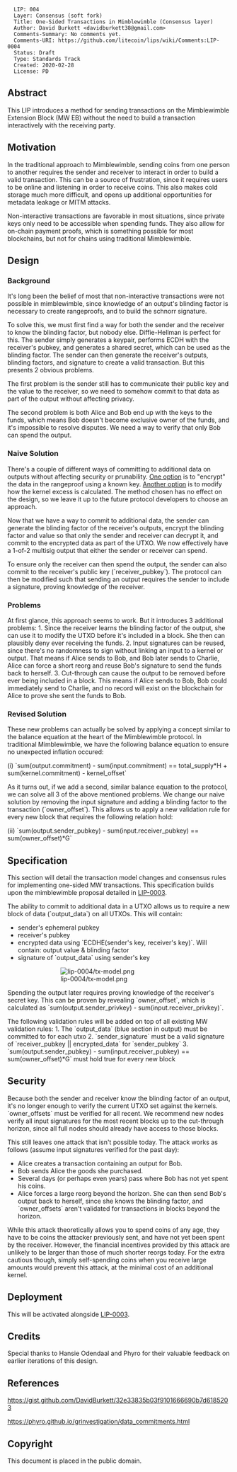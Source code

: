 <pre>
  LIP: 004
  Layer: Consensus (soft fork)
  Title: One-Sided Transactions in Mimblewimble (Consensus layer)
  Author: David Burkett <davidburkett38@gmail.com>
  Comments-Summary: No comments yet.
  Comments-URI: https://github.com/litecoin/lips/wiki/Comments:LIP-0004
  Status: Draft
  Type: Standards Track
  Created: 2020-02-28
  License: PD
</pre>

==Abstract==

This LIP introduces a method for sending transactions on the Mimblewimble Extension Block (MW EB) without the need to build a transaction interactively with the receiving party.

==Motivation==

In the traditional approach to Mimblewimble, sending coins from one person to another requires the sender and receiver to interact in order to build a valid transaction. This can be a source of frustration, since it requires users to be online and listening in order to receive coins. This also makes cold storage much more difficult, and opens up additional opportunities for metadata leakage or MITM attacks.

Non-interactive transactions are favorable in most situations, since private keys only need to be accessible when spending funds. They also allow for on-chain payment proofs, which is something possible for most blockchains, but not for chains using traditional Mimblewimble.

==Design==

===Background===

It's long been the belief of most that non-interactive transactions were not possible in mimblewimble, since knowledge of an output's blinding factor is necessary to create rangeproofs, and to build the schnorr signature.

To solve this, we must first find a way for both the sender and the receiver to know the blinding factor, but nobody else. Diffie-Hellman is perfect for this. The sender simply generates a keypair, performs ECDH with the receiver's pubkey, and generates a shared secret, which can be used as the blinding factor. The sender can then generate the receiver's outputs, blinding factors, and signature to create a valid transaction. But this presents 2 obvious problems.

The first problem is the sender still has to communicate their public key and the value to the receiver, so we need to somehow commit to that data as part of the output without affecting privacy.

The second problem is both Alice and Bob end up with the keys to the funds, which means Bob doesn't become exclusive owner of the funds, and it's impossible to resolve disputes. We need a way to verify that only Bob can spend the output.

===Naive Solution===

There's a couple of different ways of committing to additional data on outputs without affecting security or prunability. [https://gist.github.com/DavidBurkett/32e33835b03f9101666690b7d6185203#our-proposal One option] is to "encrypt" the data in the rangeproof using a known key. [https://phyro.github.io/grinvestigation/data_commitments.html Another option] is to modify how the kernel excess is calculated. The method chosen has no effect on the design, so we leave it up to the future protocol developers to choose an approach.

Now that we have a way to commit to additional data, the sender can generate the blinding factor of the receiver's outputs, encrypt the blinding factor and value so that only the sender and receiver can decrypt it, and commit to the encrypted data as part of the UTXO. We now effectively have a 1-of-2 multisig output that either the sender or receiver can spend.

To ensure only the receiver can then spend the output, the sender can also commit to the receiver's public key (`receiver_pubkey`). The protocol can then be modified such that sending an output requires the sender to include a signature, proving knowledge of the receiver.

===Problems===

At first glance, this approach seems to work. But it introduces 3 additional problems:
1. Since the receiver learns the blinding factor of the output, she can use it to modify the UTXO before it's included in a block. She then can plausibly deny ever receiving the funds.
2. Input signatures can be reused, since there's no randomness to sign without linking an input to a kernel or output. That means if Alice sends to Bob, and Bob later sends to Charlie, Alice can force a short reorg and reuse Bob's signature to send the funds back to herself.
3. Cut-through can cause the output to be removed before ever being included in a block. This means if Alice sends to Bob, Bob could immediately send to Charlie, and no record will exist on the blockchain for Alice to prove she sent the funds to Bob.

===Revised Solution===

These new problems can actually be solved by applying a concept similar to the balance equation at the heart of the Mimblewimble protocol. In traditional Mimblewimble, we have the following balance equation to ensure no unexpected inflation occured:

(i) `sum(output.commitment) - sum(input.commitment) == total_supply*H + sum(kernel.commitment) - kernel_offset`

As it turns out, if we add a second, similar balance equation to the protocol, we can solve all 3 of the above mentioned problems. We change our naive solution by removing the input signature and adding a blinding factor to the transaction (`owner_offset`). This allows us to apply a new validation rule for every new block that requires the following relation hold:

(ii) `sum(output.sender_pubkey) - sum(input.receiver_pubkey) == sum(owner_offset)*G`

==Specification==

This section will detail the transaction model changes and consensus rules for implementing one-sided MW transactions. This specification builds upon the mimblewimble proposal detailed in [https://github.com/litecoin-project/lips/blob/master/lip-0003.mediawiki LIP-0003].

The ability to commit to additional data in a UTXO allows us to require a new block of data (`output_data`) on all UTXOs. This will contain:
* sender's ephemeral pubkey
* receiver's pubkey
* encrypted data using `ECDHE(sender's key, receiver's key)`. Will contain: output value & blinding factor
* signature of `output_data` using sender's key

:: [[File:lip-0004/tx-model.png]]

Spending the output later requires proving knowledge of the receiver's secret key. This can be proven by revealing `owner_offset`, which is calculated as `sum(output.sender_privkey) - sum(input.receiver_privkey)`.

The following validation rules will be added on top of all existing MW validation rules:
1. The `output_data` (blue section in output) must be committed to for each utxo
2. `sender_signature` must be a valid signature of `receiver_pubkey || encrypted_data` for `sender_pubkey`
3. `sum(output.sender_pubkey) - sum(input.receiver_pubkey) == sum(owner_offset)*G` must hold true for every new block

==Security==

Because both the sender and receiver know the blinding factor of an output, it's no longer enough to verify the current UTXO set against the kernels. `owner_offsets` must be verified for all recent. We recommend new nodes verify all input signatures for the most recent blocks up to the cut-through horizon, since all full nodes should already have access to those blocks.

This still leaves one attack that isn't possible today. The attack works as follows (assume input signatures verified for the past day):

* Alice creates a transaction containing an output for Bob.
* Bob sends Alice the goods she purchased.
* Several days (or perhaps even years) pass where Bob has not yet spent his coins.
* Alice forces a large reorg beyond the horizon. She can then send Bob's output back to herself, since she knows the blinding factor, and `owner_offsets` aren't validated for transactions in blocks beyond the horizon.

While this attack theoretically allows you to spend coins of any age, they have to be coins the attacker previously sent, and have not yet been spent by the receiver. However, the financial incentives provided by this attack are unlikely to be larger than those of much shorter reorgs today. For the extra cautious though, simply self-spending coins when you receive large amounts would prevent this attack, at the minimal cost of an additional kernel.

==Deployment==

This will be activated alongside [https://github.com/litecoin-project/lips/blob/master/lip-0003.mediawiki LIP-0003].

==Credits==

Special thanks to Hansie Odendaal and Phyro for their valuable feedback on earlier iterations of this design.

==References==

https://gist.github.com/DavidBurkett/32e33835b03f9101666690b7d6185203

https://phyro.github.io/grinvestigation/data_commitments.html



==Copyright==

This document is placed in the public domain.